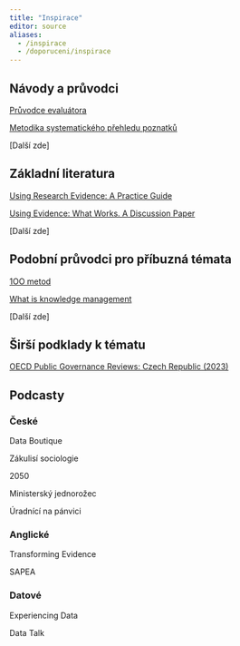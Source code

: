```yaml
---
title: "Inspirace"
editor: source
aliases: 
  - /inspirace
  - /doporuceni/inspirace
---
```


## Návody a průvodci 

[Průvodce evaluátora](https://dotaceeu.cz/getmedia/3ce5f6b9-24cc-4ac1-80d9-9eb769203f5a/Pruvodce-evaluatora_final_202007.pdf.aspx)

[Metodika systematického přehledu poznatků](http://www.mmr.cz/getmedia/72852f3f-f52f-47e1-bec8-6c1c72ce0097/02a_dokument_final.pdf.aspx?ext=.pdf)

[Další zde]

## Základní literatura

[Using Research Evidence: A Practice Guide](https://www.nesta.org.uk/toolkit/using-research-evidence-practice-guide/)

[Using Evidence: What Works. A Discussion Paper](https://www.nesta.org.uk/report/using-evidence-what-works/)

[Další zde]

## Podobní průvodci pro příbuzná témata

[1OO metod](https://kisk.phil.muni.cz/100metod/)

[What is knowledge management](https://www.starmind.ai/resources/what-is-knowledge-management-and-why-is-it-so-important)  

[Další zde]

## Širší podklady k tématu

[OECD Public Governance Reviews: Czech Republic (2023)](https://www.oecd.org/governance/oecd-public-governance-reviews-czech-republic-41fd9e5c-en.htm)

## Podcasty


### České

Data Boutique

Zákulisí sociologie

2050

Ministerský jednorožec

Úradnící na pánvici

### Anglické

Transforming Evidence

SAPEA

### Datové

Experiencing Data

Data Talk 
